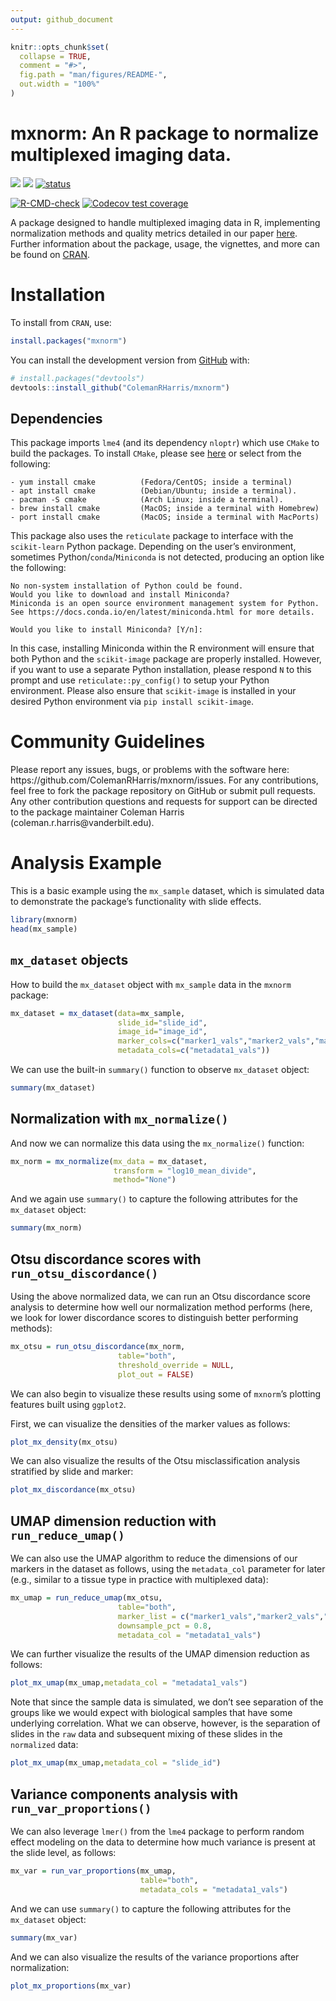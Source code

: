 ```yaml
---
output: github_document
---
```


<!-- README.md is generated from README.Rmd. Please edit that file -->

```r
knitr::opts_chunk$set(
  collapse = TRUE,
  comment = "#>",
  fig.path = "man/figures/README-",
  out.width = "100%"
)
```

# mxnorm: An R package to normalize multiplexed imaging data.

<!-- badges: start -->
[![](https://www.r-pkg.org/badges/version/mxnorm)](https://cran.r-project.org/package=mxnorm)
[![](http://cranlogs.r-pkg.org/badges/grand-total/mxnorm?color=green)](https://cran.r-project.org/package=mxnorm)
[![status](https://joss.theoj.org/papers/c18a1df622016c6ea8ed9e67dda73d07/status.svg)](https://joss.theoj.org/papers/10.21105/joss.04180)

[![R-CMD-check](https://github.com/ColemanRHarris/mxnorm/workflows/R-CMD-check/badge.svg)](https://github.com/ColemanRHarris/mxnorm/actions)
[![Codecov test coverage](https://codecov.io/gh/ColemanRHarris/mxnorm/branch/main/graph/badge.svg)](https://app.codecov.io/gh/ColemanRHarris/mxnorm?branch=main)
<!-- badges: end -->

A package designed to handle multiplexed imaging data in R, implementing normalization methods and quality metrics detailed in our paper [here](https://doi.org/10.1101/2021.07.16.452359). Further information about the package, usage, the vignettes, and more can be found on [CRAN](https://cran.r-project.org/package=mxnorm).

# Installation

To install from `CRAN`, use:
``` r
install.packages("mxnorm")
```

You can install the development version from [GitHub](https://github.com/) with:

``` r
# install.packages("devtools")
devtools::install_github("ColemanRHarris/mxnorm")
```

## Dependencies

This package imports `lme4` (and its dependency `nloptr`) which use `CMake` to build the packages. To install `CMake`, please see [here](https://cmake.org/install/) or select from the following:

```
- yum install cmake          (Fedora/CentOS; inside a terminal)
- apt install cmake          (Debian/Ubuntu; inside a terminal).
- pacman -S cmake            (Arch Linux; inside a terminal).
- brew install cmake         (MacOS; inside a terminal with Homebrew)
- port install cmake         (MacOS; inside a terminal with MacPorts)
```

This package also uses the `reticulate` package to interface with the `scikit-learn` Python package. Depending on the user's environment, sometimes Python/`conda`/`Miniconda` is not detected, producing an option like the following:

```
No non-system installation of Python could be found.
Would you like to download and install Miniconda?
Miniconda is an open source environment management system for Python.
See https://docs.conda.io/en/latest/miniconda.html for more details.

Would you like to install Miniconda? [Y/n]: 
```

In this case, installing Miniconda within the R environment will ensure that both Python and the `scikit-image` package are properly installed. However, if you want to use a separate Python installation, please respond `N` to this prompt and use `reticulate::py_config()` to setup your Python environment. Please also ensure that `scikit-image` is installed in your desired Python environment via `pip install scikit-image`.

# Community Guidelines

Please report any issues, bugs, or problems with the software here: https://github.com/ColemanRHarris/mxnorm/issues. For any contributions, feel free to fork the package repository on GitHub or submit pull requests. Any other contribution questions and requests for support can be directed to the package maintainer Coleman Harris (coleman.r.harris@vanderbilt.edu).

# Analysis Example

This is a basic example using the `mx_sample` dataset, which is simulated data to demonstrate the package's functionality with slide effects.

```r
library(mxnorm)
head(mx_sample)
```

## `mx_dataset` objects

How to build the `mx_dataset` object with `mx_sample` data in the `mxnorm` package:

```r
mx_dataset = mx_dataset(data=mx_sample,
                        slide_id="slide_id",
                        image_id="image_id",
                        marker_cols=c("marker1_vals","marker2_vals","marker3_vals"),
                        metadata_cols=c("metadata1_vals"))
```

We can use the built-in `summary()` function to observe `mx_dataset` object:

```r
summary(mx_dataset)
```

## Normalization with `mx_normalize()`

And now we can normalize this data using the `mx_normalize()` function:
```r
mx_norm = mx_normalize(mx_data = mx_dataset,
                       transform = "log10_mean_divide",
                       method="None")
```

And we again use `summary()` to capture the following attributes for the `mx_dataset` object:

```r
summary(mx_norm)
```

## Otsu discordance scores with `run_otsu_discordance()`

Using the above normalized data, we can run an Otsu discordance score analysis to determine how well our normalization method performs (here, we look for lower discordance scores to distinguish better performing methods):

```r
mx_otsu = run_otsu_discordance(mx_norm,
                        table="both",
                        threshold_override = NULL,
                        plot_out = FALSE)
```

We can also begin to visualize these results using some of `mxnorm`'s plotting features built using `ggplot2`. 

First, we can visualize the densities of the marker values as follows:

```r
plot_mx_density(mx_otsu)
```

We can also visualize the results of the Otsu misclassification analysis stratified by slide and marker:

```r
plot_mx_discordance(mx_otsu)
```

## UMAP dimension reduction with `run_reduce_umap()`

We can also use the UMAP algorithm to reduce the dimensions of our markers in the dataset as follows, using the `metadata_col` parameter for later (e.g., similar to a tissue type in practice with multiplexed data):

```r
mx_umap = run_reduce_umap(mx_otsu,
                        table="both",
                        marker_list = c("marker1_vals","marker2_vals","marker3_vals"),
                        downsample_pct = 0.8,
                        metadata_col = "metadata1_vals")
```

We can further visualize the results of the UMAP dimension reduction as follows:

```r
plot_mx_umap(mx_umap,metadata_col = "metadata1_vals")
```

Note that since the sample data is simulated, we don't see separation of the groups like we would expect with biological samples that have some underlying correlation. What we can observe, however, is the separation of slides in the `raw` data and subsequent mixing of these slides in the `normalized` data:

```r
plot_mx_umap(mx_umap,metadata_col = "slide_id")
```

## Variance components analysis with `run_var_proportions()`

We can also leverage `lmer()` from the `lme4` package to perform random effect modeling on the data to determine how much variance is present at the slide level, as follows:

```r
mx_var = run_var_proportions(mx_umap,
                             table="both",
                             metadata_cols = "metadata1_vals")
```

And we can use `summary()` to capture the following attributes for the `mx_dataset` object:

```r
summary(mx_var)
```

And we can also visualize the results of the variance proportions after normalization:

```r
plot_mx_proportions(mx_var)
```
